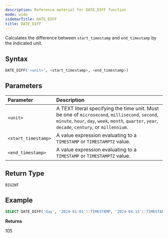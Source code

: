 ```yaml
---
description: Reference material for DATE_DIFF function
mode: wide
sidebarTitle: DATE_DIFF
title: DATE_DIFF
---
```



Calculates the difference between `start_timestamp` and `end_timestamp` by the indicated unit.

## Syntax


```sql
DATE_DIFF('<unit>', <start_timestamp>, <end_timestamp>)
```
## Parameters


| Parameter           | Description                                                                                                                                                                                        |
| :------------------ | :------------------------------------------------------------------------------------------------------------------------------------------------------------------------------------------------- |
| `<unit>`            | A TEXT literal specifying the time unit. Must be one of `microsecond`, `millisecond`, `second`, `minute`, `hour`, `day`, `week`, `month`, `quarter`, `year`, `decade`, `century`, or `millennium`. |
| `<start_timestamp>` | A value expression evaluating to a `TIMESTAMP` or `TIMESTAMPTZ` value.                                                                                                                             |
| `<end_timestamp>`   | A value expression evaluating to a `TIMESTAMP` or `TIMESTAMPTZ` value.                                                                                                                             |

## Return Type

`BIGINT`

## Example


```sql
SELECT DATE_DIFF('day', '2024-01-01'::TIMESTAMP, '2024-04-15'::TIMESTAMP);
```

**Returns**

105

